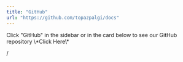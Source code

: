 ```yaml
---
title: "GitHub"
url: "https://github.com/topazpalgi/docs"
---
```


<Info>
  Click "GitHub" in the sidebar or in the card below to see our GitHub repository
</Info>

<Card title="Repository" color="orange" href="https://github.com/topazpalgi/docs">
  \*Click Here\*
</Card>

/